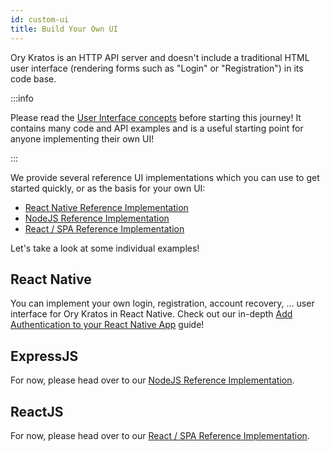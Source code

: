 ```yaml
---
id: custom-ui
title: Build Your Own UI
---
```


Ory Kratos is an HTTP API server and doesn't include a traditional HTML user interface (rendering forms such as "Login" or
"Registration") in its code base.

:::info

Please read the [User Interface concepts](../concepts/ui-user-interface.mdx) before starting this journey! It contains many code
and API examples and is a useful starting point for anyone implementing their own UI!

:::

We provide several reference UI implementations which you can use to get started quickly, or as the basis for your own UI:

- [React Native Reference Implementation](https://github.com/ory/kratos-selfservice-ui-react-native)
- [NodeJS Reference Implementation](https://github.com/ory/kratos-selfservice-ui-node)
- [React / SPA Reference Implementation](https://github.com/ory/react-nextjs-example)

Let's take a look at some individual examples!

## React Native

You can implement your own login, registration, account recovery, ... user interface for Ory Kratos in React Native. Check out our
in-depth [Add Authentication to your React Native App](https://www.ory.sh/login-react-native-authentication-example-api/) guide!

## ExpressJS

For now, please head over to our [NodeJS Reference Implementation](https://github.com/ory/kratos-selfservice-ui-node).

## ReactJS

For now, please head over to our [React / SPA Reference Implementation](https://github.com/ory/react-nextjs-example).
